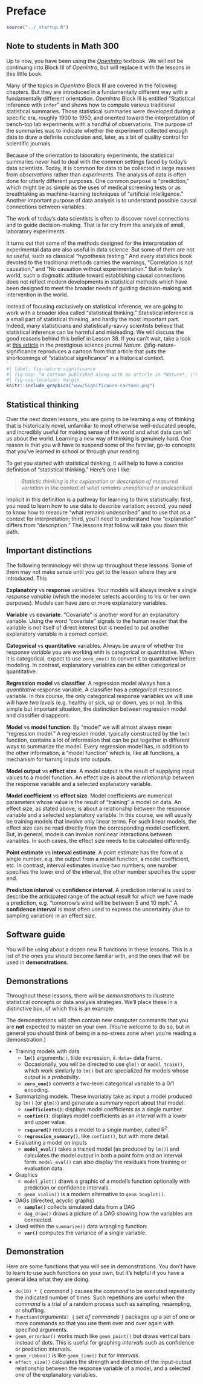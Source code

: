 # Preface {.unnumbered}


```r
source("../_startup.R")
```

::: {.callout-note}
## Note to students in Math 300

Up to now, you have been using the [*OpenIntro*](http://openintro.com) textbook. We will not be continuing into Block III of *OpenIntro*, but will replace it with the lessons in this little book.

Many of the topics in *OpenIntro* Block III are covered in the following chapters. But they are introduced in a fundamentally different way with a fundamentally different orientation. *OpenIntro* Block III is entitled "Statistical inference with `infer`" and shows how to compute various traditional statistical summaries. Those statistical summaries were developed during a specific era, roughly 1900 to 1950, and oriented toward the interpretation of bench-top lab experiments with a handful of observations. The purpose of the summaries was to indicate whether the experiment collected enough data to draw a definite conclusion and, later, as a bit of quality control for scientific journals. 

Because of the orientation to laboratory experiments, the statistical summaries never had to deal with the common settings faced by today's data scientists. Today, it is common for data to be collected in large masses from *observations* rather than *experiments*. The analysis of data is often done for utterly different purposes. One common purpose is "prediction," which might be as simple as the uses of medical screening tests or as breathtaking as machine-learning techniques of "artificial intelligence." Another important purpose of data analysis is to understand possible causal connections between variables. 

The work of today's data scientists is often to discover novel connections and to guide decision-making. That is far cry from the analysis of small, laboratory experiments.

It turns out that some of the methods designed for the interpretation of experimental data are also useful in data science. But some of them are not so useful, such as classical "hypothesis testing." And every statistics book devoted to the traditional methods carries the warnings, "Correlation is not causation," and "No causation without experimentation." But in today's world, such a dogmatic attitude toward establishing causal connections does not reflect modern developments in statistical methods which have been designed to meet the broader needs of guiding decision-making and intervention in the world. 

:::

Instead of focusing exclusively on statistical inference, we are going to work with a broader idea called "statistical thinking." Statistical inference is a small part of statistical thinking, and hardly the most important part. Indeed, many statisticians and statistically-savvy scientists believe that statistical inference can be harmful and misleading. We will discuss the good reasons behind this belief in Lesson 38. If you can't wait, take a look at [this article](www/d41586-019-00857-9.pdf) in the prestigious science journal *Nature*. @fig-nature-significance reproduces a cartoon from that article that puts the shortcomings of "statistical significance" in a historical context.

```r
#| label: fig-nature-significance
#| fig-cap: "A cartoon published along with an article in *Nature*, \"Retire statistical significance\", showing this once-respected idea being relegated to the graveyard for outdated and misleading \"scientific\" concepts such as phlogiston and aether."
#| fig-cap-location: margin
knitr::include_graphics("www/Significance-cartoon.png")
```

## Statistical thinking

Over the next dozen lessons, you are going to be learning a way of thinking that is historically novel, unfamiliar to most otherwise well-educated people, and incredibly useful for making sense of the world and what data can tell us about the world. Learning a new way of thinking is genuinely hard. One reason is that you will have to suspend some of the familiar, go-to concepts that you've learned in school or through your reading. 

To get you started with statistical thinking, it will help to have a concise definition of "statistical thinking." Here's one I like:

> *Statistic thinking is the explanation or description of measured variation* in the context of *what remains unexplained or undescribed.*

Implicit in this definition is a pathway for learning to think statistically: first, you need to learn how to use data to describe variation; second, you need to know how to measure "what remains undescribed" and to use that as a context for interpretation; third, you'll need to understand how "explanation" differs from "description." The lessons that follow will take you down this path.

## Important distinctions

The following terminology will show up throughout these lessons. Some of them may not make sense until you get to the lesson where they are introduced. This 

**Explanatory** vs **response** variables. Your models will always involve a *single response variable* (which the modeler selects according to his or her own purposes). Models can have zero or more explanatory variables.

**Variable** vs **covariate**. "Covariate" is another word for an explanatory variable. Using the word "covariate" signals to the human reader that the variable is not itself of direct interest but is needed to put another explanatory variable in a correct context.

**Categorical** vs **quantitative** variables. Always be aware of whether the response variable you are working with is categorical or quantitative. When it is categorical, expect to use `zero_one()` to convert it to quantitative before modeling. In contrast, explanatory variables can be either categorical or quantitative.

**Regression model** vs **classifier**. A regression model always has a *quantitative* response variable. A classifier has a *categorical* response variable. In this course, the only categorical response variables we will use will have *two levels* (e.g. healthy or sick, up or down, yes or no). In this simple but important situation, the distinction between regression model and classifier disappears.

**Model** vs **model function**. By "model" we will almost always mean "regression model." A regression model, typically constructed by the `lm()` function, contains a lot of information that can be put together in different ways to summarize the model. Every regression model has, in addition to the other information, a "model function" which is, like all functions, a mechanism for turning inputs into outputs. 

**Model output** vs **effect size**. A model output is the result of supplying input values to a model function. An effect size is about the *relationship* between the response variable and a selected explanatory variable.

**Model coefficient** vs **effect size**. Model coefficients are numerical parameters whose value is the result of "training" a model on data. An effect size, as stated above, is about a relationship between the response variable and a selected explanatory variable. In this course, we will usually be training models that involve only linear terms. For such linear models, the effect size can be read directly from the corresponding model coefficient. But, in general, models can involve nonlinear interactions between variables. In such cases, the effect size needs to be calculated differently.

**Point estimate** vs **interval estimate**. A point estimate has the form of a single number, e.g. the output from a model function, a model coefficient, etc. In contrast, interval estimates involve *two* numbers; one number specifies the lower end of the interval, the other number specifies the upper end.

**Prediction interval** vs **confidence interval**. A prediction interval is used to describe the anticipated range of the actual result for which we have made a prediction, e.g. "tomorrow's wind will be between 5 and 10 mph." A **confidence interval** is most often used to express the uncertainty (due to sampling variation) in an effect size.

## Software guide

You will be using about a dozen new R functions in these lessons. This is a list of the ones you should become familiar with, and the ones that will be used in **demonstrations**.

::: {.callout-warning}
## Demonstrations

Throughout these lessons, there will be *demonstrations* to illustrate statistical concepts or data analysis strategies. We'll place these in a distinctive box, of which this is an example.

The demonstrations will often contain new computer commands that you are **not** expected to master on your own. (You're welcome to do so, but in general you should think of being in a no-stress zone when you're reading a demonstration.)
:::


* Training models with data
    - **`lm()`** arguments: i. tilde expression, ii. `data=` data frame.
    - Occasionally, you will be directed to use `glm()` or `model_train()`, which work similarly to `lm()` but are specialized for models whose output is a *probability*.
    - **`zero_one()`** converts a two-level categorical variable to a 0/1 encoding.
    
* Summarizing models. These invariably take as input a model produced by `lm()` (or `glm()`) and generate a summary report about that model.
    - **`coefficients()`**: displays model coefficients as a single number.
    - **`confint()`**: displays model coefficients as an *interval* with a lower and upper value.
    - **`rsquared()`** reduces a model to a single number, called R^2^.
    - **`regression_summary()`**, like `confint()`, but with more detail.
    
* Evaluating a model on inputs
    - **`model_eval()`** takes a trained model (as produced by `lm()`) and calculates the model output in both a point form and an interval form. `model_eval()` can also display the residuals from training or evaluation data.

* Graphics
    - `model_plot()` draws a graphic of a model's function optionally with prediction or confidence intervals.
    - `geom_violin()` is a modern alternative to `geom_boxplot()`.
    
* DAGs (directed, acyclic graphs)
    - **`sample()`** collects simulated data from a DAG
    - `dag_draw()` draws a picture of a DAG showing how the variables are connected.
    
* Used within the `summarize()` data wrangling function: 
    - **`var()`** computes the variance of a single variable.
    
::: {.callout-warning}
## Demonstration

Here are some functions that you will see in demonstrations. You don't have to learn to use such functions on your own, but it's helpful if you have a general idea what they are doing.

- `do(10) * {` *command* `}` causes the *command* to be executed repeatedly the indicated number of times. Such repetitions are useful when the *command* is a trial of a random process such as sampling, resampling, or shuffling.
- `function(`*arguments*`) {` *set of commands* `}` packages up a set of one or more commands so that you use them over and over again with specified arguments.
- `geom_errorbar()` works much like `geom_point()` but draws vertical bars instead of dots. This is useful for graphing *intervals* such as confidence or prediction intervals.
- `geom_ribbon()` is like `geom_line()` but for *intervals*. 
- `effect_size()` calculates the strength and direction of the input-output relationship between the response variable of a model, and a selected *one* of the explanatory variables.
:::
